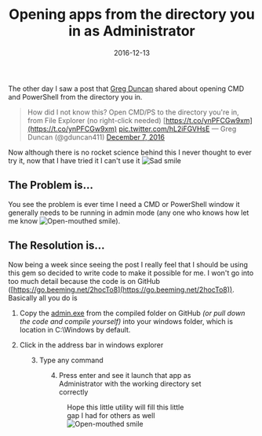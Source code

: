 ﻿---
title: 'Opening apps from the directory you in as Administrator'
date: 2016-12-13
tags: ['Windows Explorer', 'Command Line', 'Run As Admin', 'PowerShell']
draft: false
summary: 'The other day I saw a post that Greg Duncan shared about opening CMD and PowerShell from the directory you in.'
---


The other day I saw a post that [Greg Duncan](https://go.beeming.net/2ho9QfO) shared about opening CMD and PowerShell from the directory you in.

>  
> How did I not know this? Open CMD/PS to the directory you're in, from File Explorer (no right-click needed) [https://t.co/ynPFCGw9xm](https://t.co/ynPFCGw9xm) [pic.twitter.com/hL2iFGVHsE](https://t.co/hL2iFGVHsE)
> — Greg Duncan (@gduncan411) [December 7, 2016](https://twitter.com/gduncan411/status/806520465573511168)

Now although there is no rocket science behind this I never thought to ever try it, now that I have tried it I can't use it ![Sad smile](https://gordonbeeming.com/images/emoticons/sad.svg)
 
## The Problem is…
 
You see the problem is ever time I need a CMD or PowerShell window it generally needs to be running in admin mode (any one who knows how let me know ![Open-mouthed smile](https://gordonbeeming.com/images/emoticons/open-mouthed-smile.svg)). 
 
## The Resolution is…
 
Now being a week since seeing the post I really feel that I should be using this gem so decided to write code to make it possible for me. I won't go into too much detail because the code is on GitHub ([https://go.beeming.net/2hocTo8](https://go.beeming.net/2hocTo8)). Basically all you do is 
 
1. Copy the [admin.exe](https://go.beeming.net/2hpMyDC) from the compiled folder on GitHub *(or pull down the code and compile yourself)* into your windows folder, which is location in C:\Windows by default.
 
2. Click in the address bar in windows explorer
 
<Figure key="/images/489f9173a39d45bebcd05b98e3ad7caa.png" src="/images/489f9173a39d45bebcd05b98e3ad7caa.png" alt="explorer_2016-12-13_13-13-16" width="0" height="0" caption="FILL THIS IN" />
 
3. Type any command 
 
<Figure key="/images/c5188aed73cf4c599910c5be0433c128.png" src="/images/c5188aed73cf4c599910c5be0433c128.png" alt="explorer_2016-12-13_13-14-26" width="0" height="0" caption="FILL THIS IN" />
 
4. Press enter and see it launch that app as Administrator with the working directory set correctly
 
<Figure key="/images/5e2245036acc47aebcd9456cca4dd0d3.png" src="/images/5e2245036acc47aebcd9456cca4dd0d3.png" alt="cmd_2016-12-13_13-15-19" width="0" height="0" caption="FILL THIS IN" />
 
Hope this little utility will fill this little gap I had for others as well ![Open-mouthed smile](https://gordonbeeming.com/images/emoticons/open-mouthed-smile.svg)

